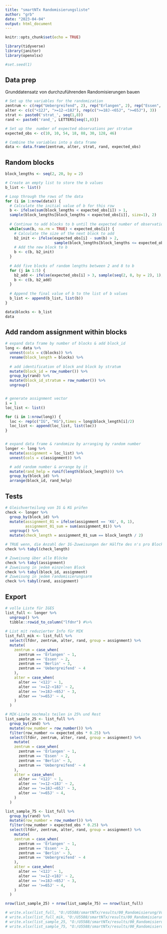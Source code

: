 ```yaml
---
title: "smartNTx Randomisierungsliste"
author: "grb"
date: "2023-04-04"
output: html_document
---
```


```r
knitr::opts_chunk$set(echo = TRUE)

library(tidyverse)
library(janitor)
library(openxlsx)

#set.seed(1)
```


## Data prep
Grunddatensatz von durchzuführenden Randomisierungen bauen
```r
# Set up the variables for the randomization
zentrum <- c(rep("Uebergreifend", 2), rep("Erlangen", 2), rep("Essen", 2), rep("Berlin", 2))
alter <- c(c("<12J", ">=12-<18J"), rep(c(">=18J-<65J", ">=65J"), 3))
strat <- paste0('strat_', seq(1,8))
rand <- paste0('rand_', LETTERS[seq(1,8)])

# Set up the  number of expected observations per stratum
expected_obs <- c(10, 10, 54, 18, 88, 30, 128, 46)

# Combine the variables into a data frame
data <- data.frame(zentrum, alter, strat, rand, expected_obs)
```


## Random blocks
```r
block_lengths <- seq(2, 20, by = 2)

# Create an empty list to store the b values
b_list <- list()

# Loop through the rows of the data
for (i in 1:nrow(data)) {
  # Calculate the initial value of b for this row
  b <- ifelse(sum(block_lengths < expected_obs[i]) > 1, 
  sample(block_lengths[block_lengths < expected_obs[i]], size=1), 2)
  
  # Continue to add blocks to b until the expected number of observations is reached
  while(sum(b, na.rm = TRUE) < expected_obs[i]) {
    # Calculate the size of the next block to add
    b2_init <- ifelse(expected_obs[i] - sum(b) > 2, 
                      sample(block_lengths[block_lengths <= expected_obs[i] - sum(b)], 1), 2)
    # Add the new block to b
    b <- c(b, b2_init)
  }
  
  # Add five blocks of random lengths between 2 and 8 to b
  for (j in 1:5) {
    b2_add <- ifelse(expected_obs[i] > 3, sample(seq(2, 8, by = 2), 1), 2)
    b <- c(b, b2_add)
  }
  
  # Append the final value of b to the list of b values
  b_list <- append(b_list, list(b))
}

data$blocks <- b_list
data
```


## Add random assignment within blocks
```r
# expand data frame by number of blocks & add block_id
long <- data %>% 
  unnest(cols = c(blocks)) %>% 
  rename(block_length = blocks) %>% 
  
  # add identification of block and block by stratum 
  mutate(block_id = row_number()) %>%
  group_by(rand) %>% 
  mutate(block_id_stratum = row_number()) %>% 
  ungroup()


# generate assignment vector
i = 1
loc_list <- list()

for (i in 1:nrow(long)) {
  loc <- rep(c("IG", "KG"),times = long$block_length[i]/2)
  loc_list <- append(loc_list, list(loc))
}


# expand data frame & randomize by arranging by random number
longer <- long %>% 
  mutate(assignment = loc_list) %>% 
  unnest(cols = c(assignment)) %>% 

  # add random number & arrange by it
  mutate(rand_help = runif(length(block_length))) %>% 
  group_by(block_id) %>% 
  arrange(block_id, rand_help)
```


## Tests
```r
# Gleichverteilung von IG & KG prüfen
check <- longer %>% 
  group_by(block_id) %>% 
  mutate(assignment_01 = ifelse(assignment == 'KG', 0, 1),
         assignment_01_sum = sum(assignment_01)) %>% 
  ungroup() %>% 
  mutate(check_length = assignment_01_sum == block_length / 2)

# TRUE wenn, die Anzahl der IG-Zuweisungen der Hälfte des n's pro Block entspricht
check %>% tabyl(check_length)

# Zuweisung über alle Blöcke
check %>% tabyl(assignment)
# Zuweisung in jedem einzelnen Block
check %>% tabyl(block_id, assignment)
# Zuweisung in jedem randomisierungsarm
check %>% tabyl(rand, assignment)
```



## Export
```r
# volle Liste für IGES 
list_full <- longer %>% 
  ungroup() %>%
  tibble::rowid_to_column("lfdnr") #%>% 
  
# List mit reduzierter Info für MIK 
list_full_mik <- list_full %>% 
  select(lfdnr, zentrum, alter, rand, group = assignment) %>% 
  mutate(
    zentrum = case_when(
      zentrum == 'Erlangen' ~ 1,
      zentrum == 'Essen' ~ 2,
      zentrum == 'Berlin' ~ 3,
      zentrum == 'Uebergreifend' ~ 4
    ),
    alter = case_when(
      alter == '<12J' ~ 1,
      alter == '>=12-<18J' ~ 2,
      alter == '>=18J-<65J' ~ 3,
      alter == '>=65J' ~ 4,
    )
  )

# MIK-Liste nochmals teilen in 25% und Rest
list_sample_25 <- list_full %>%
  group_by(rand) %>%
  mutate(row_number = row_number()) %>% 
  filter(row_number <= expected_obs * 0.25) %>% 
  select(lfdnr, zentrum, alter, rand, group = assignment) %>% 
    mutate(
    zentrum = case_when(
      zentrum == 'Erlangen' ~ 1,
      zentrum == 'Essen' ~ 2,
      zentrum == 'Berlin' ~ 3,
      zentrum == 'Uebergreifend' ~ 4
    ),
    alter = case_when(
      alter == '<12J' ~ 1,
      alter == '>=12-<18J' ~ 2,
      alter == '>=18J-<65J' ~ 3,
      alter == '>=65J' ~ 4,
    )
  )

list_sample_75 <- list_full %>% 
  group_by(rand) %>%
  mutate(row_number = row_number()) %>% 
  filter(row_number > expected_obs * 0.25) %>% 
  select(lfdnr, zentrum, alter, rand, group = assignment) %>% 
    mutate(
    zentrum = case_when(
      zentrum == 'Erlangen' ~ 1,
      zentrum == 'Essen' ~ 2,
      zentrum == 'Berlin' ~ 3,
      zentrum == 'Uebergreifend' ~ 4
    ),
    alter = case_when(
      alter == '<12J' ~ 1,
      alter == '>=12-<18J' ~ 2,
      alter == '>=18J-<65J' ~ 3,
      alter == '>=65J' ~ 4,
    )
  )

nrow(list_sample_25) + nrow(list_sample_75) == nrow(list_full)
```

```r
# write.xlsx(list_full, "O:/U5588/smartNTx/results/00_Randomisierung/Volle_Liste.xlsx")
# write.xlsx(list_full_mik, "O:/U5588/smartNTx/results/00_Randomisierung/Volle_Liste_MIK.xlsx")
# write.xlsx(list_sample_25, "O:/U5588/smartNTx/results/00_Randomisierung/Liste_25Proz_MIK.xlsx")
# write.xlsx(list_sample_75, "O:/U5588/smartNTx/results/00_Randomisierung/Liste_75Proz_MIK.xlsx")
```






